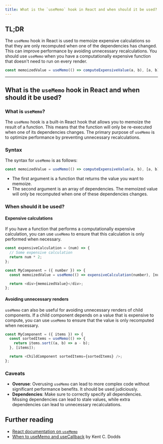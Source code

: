 ```yaml
---
title: What is the `useMemo` hook in React and when should it be used?
---
```


## TL;DR

The `useMemo` hook in React is used to memoize expensive calculations so that they are only recomputed when one of the dependencies has changed. This can improve performance by avoiding unnecessary recalculations. You should use `useMemo` when you have a computationally expensive function that doesn't need to run on every render.

```javascript
const memoizedValue = useMemo(() => computeExpensiveValue(a, b), [a, b]);
```

---

## What is the `useMemo` hook in React and when should it be used?

### What is `useMemo`?

The `useMemo` hook is a built-in React hook that allows you to memoize the result of a function. This means that the function will only be re-executed when one of its dependencies changes. The primary purpose of `useMemo` is to optimize performance by preventing unnecessary recalculations.

### Syntax

The syntax for `useMemo` is as follows:

```javascript
const memoizedValue = useMemo(() => computeExpensiveValue(a, b), [a, b]);
```

- The first argument is a function that returns the value you want to memoize.
- The second argument is an array of dependencies. The memoized value will only be recomputed when one of these dependencies changes.

### When should it be used?

#### Expensive calculations

If you have a function that performs a computationally expensive calculation, you can use `useMemo` to ensure that this calculation is only performed when necessary.

```javascript
const expensiveCalculation = (num) => {
  // Some expensive calculation
  return num * 2;
};

const MyComponent = ({ number }) => {
  const memoizedValue = useMemo(() => expensiveCalculation(number), [number]);

  return <div>{memoizedValue}</div>;
};
```

#### Avoiding unnecessary renders

`useMemo` can also be useful for avoiding unnecessary renders of child components. If a child component depends on a value that is expensive to compute, you can use `useMemo` to ensure that the value is only recomputed when necessary.

```javascript
const MyComponent = ({ items }) => {
  const sortedItems = useMemo(() => {
    return items.sort((a, b) => a - b);
  }, [items]);

  return <ChildComponent sortedItems={sortedItems} />;
};
```

### Caveats

- **Overuse**: Overusing `useMemo` can lead to more complex code without significant performance benefits. It should be used judiciously.
- **Dependencies**: Make sure to correctly specify all dependencies. Missing dependencies can lead to stale values, while extra dependencies can lead to unnecessary recalculations.

## Further reading

- [React documentation on `useMemo`](https://react.dev/reference/react/useMemo)
- [When to useMemo and useCallback](https://kentcdodds.com/blog/usememo-and-usecallback) by Kent C. Dodds

